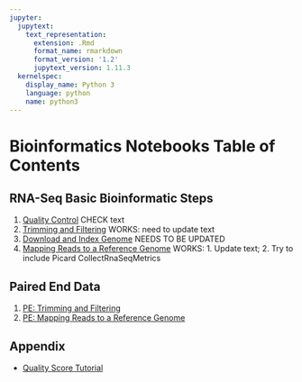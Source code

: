 ```yaml
---
jupyter:
  jupytext:
    text_representation:
      extension: .Rmd
      format_name: rmarkdown
      format_version: '1.2'
      jupytext_version: 1.11.3
  kernelspec:
    display_name: Python 3
    language: python
    name: python3
---
```


<!-- #region -->
# Bioinformatics Notebooks Table of Contents

## RNA-Seq Basic Bioinformatic Steps

1. [Quality Control](fastqc.Rmd) CHECK text
1. [Trimming and Filtering](fastq_trimming.Rmd) WORKS: need to update text
1. [Download and Index Genome](genome_prep.Rmd) NEEDS TO BE UPDATED
1. [Mapping Reads to a Reference Genome](mapping.Rmd) WORKS: 1. Update text; 2. Try to include Picard CollectRnaSeqMetrics

## Paired End Data
1. [PE: Trimming and Filtering](pe_fastq_trimming.Rmd)
1. [PE: Mapping Reads to a Reference Genome](pe_mapping.Rmd)

<!---  
1. [PE: Looping with Globs](pe_glob_loop.Rmd)
-->


## Appendix
- [Quality Score Tutorial](quality_scores.ipynb)


<!---  
1. [Making Generic Commands](making_generic_commands.ipynb)

## A Pipeline with Multiple Samples

1. [Making a Pipeline](making_a_pipeline.ipynb)
1. [Pipeline in a Loop](loop_pipeline.ipynb)
1. [Running Multiple FASTQs](multifastq_loop_pipeline.ipynb)
1. [Looping with Globs](glob_loop.ipynb)
1. [IGV visualization](igv_visualization.ipynb)
    * [Shorter Introns](igv_shorter_introns.ipynb)

## Exercises
1. [Hands On Exercise #1](bioinf_hands_on_1.ipynb) 
1. [Hands On Exercise #2](bioinf_hands_on_2.ipynb)
1. [Hands On Exercise #3](bioinf_hands_on_3.ipynb) 


## Appendix


### All In One Pipeline
1. [All in one pipeline](everything_together.ipynb)


### Paired End Data
1. [PE: Setup](pe_analysis_prep.ipynb)
1. [PE: Trimming and Filtering](pe_fastq_trimming.ipynb)
1. [PE: Mapping Reads to a Reference Genome](pe_mapping.ipynb)
1. [PE: Looping with Globs](pe_glob_loop.ipynb)

-->



<!---
1. [Hands On Exercise #4](bioinf_hands_on_4.ipynb)
-->

<!---
## 6/17/2019: Week 5, Day 1, Sessions 3 & 4 
1. [FASTQs in Bioconductor](ShortRead/bioinformatics_shortread_intro.ipynb)
1. [FASTAs in Bioconductor](ShortRead/readfasta.ipynb)
## 6/18/2019: Week 5, Day 2, Session 2
1. [Hands On Exercise #4](bioinf_hands_on_4.ipynb)
-->
<!---
## 6/19/2019: Week 5, Day 3, Session 1
1. [Microbiome Analysis Demo](dada2_tutorial_1_6_miseqsop.ipynb)
-->

<!---
## 6/19/2019: Week 5, Day 3, Session 3 & 4 
1. [Hands On Exercise #4](bioinf_hands_on_4.ipynb): continue if not done
1. [Hands On Exercise #5](bioinf_hands_on_5.ipynb) 
-->


<!---
## Week 4, Day 1 (7/23/2018)
IGV Here?
Check KOs?
1. [Working with Paired Reads](paired_data_pipeline.ipynb)
## Week 4, Day 2 (7/24/2018)

-->



<!---
* [Setup for Full Run](prep_for_full_run.ipynb)
-->
<!---
* [Demultiplex Raw FASTQs](demultiplex.ipynb)
* [Bash Functions](bash_functions.ipynb)
-->

<!---

1. [Pipeline with Loops](filled_nb/loop_pipeline.ipynb) ([clean notebook](clean_nb/loop_pipeline_clean.ipynb))
1. [Pipeline for Multiple Samples](filled_nb/full_pilot_data_pipeline.ipynb) ([clean notebook](clean_nb/full_pilot_data_pipeline_clean.ipynb))

## Pipeline for All 2015 Data

1. [Demultiplex All 2015 Data](filled_nb/full_2015_data_demux.ipynb)
1. [Demuxed FASTQ to Counts for All 2015 Data](filled_nb/full_2015_data_pipeline.ipynb)

* [Using Bash in a Python Notebook](filled_nb/bash_magic.ipynb)

## Parallelize
* https://unix.stackexchange.com/questions/103920/parallelize-a-bash-for-loop
* https://stackoverflow.com/questions/38160/parallelize-bash-script-with-maximum-number-of-processes
* https://stackoverflow.com/questions/38774355/how-to-parallelize-for-loop-in-bash-limiting-number-of-processes
-->

<!---

## Bonus
* [Does Filtering Matter? Mapping unfiltered paired reads](filled_nb/paired_pilot_data_pipeline_unfiltered.ipynb)
1. [demux_exploration](filled_nb/demux_exploration.ipynb) ([clean notebook](clean_nb/demux_exploration_clean.ipynb))
1. [working_with_your_data](filled_nb/working_with_your_data.ipynb) ([clean notebook](clean_nb/working_with_your_data_clean.ipynb))

#### Bioinformatics Pipeline on Full Dataset


-->


<!---
### Lecture Slides
* 

#### TODO
* Add intro text to each notebooks with overview of what it will cover
* add in md5sum discussion (in QC?)


data_provenance.ipynb
-->

<!---
## 6/3/2019: Week 3, Day 1, Sessions 3 & 4 
-->

<!---
1. [Lecture Slides: Bioinformatics Pipeline](../slides/0713_bioinformatics_overview.pdf)
-->
<!--- 1. [Counting Reads](counting.ipynb)  -->

<!-- #endregion -->
